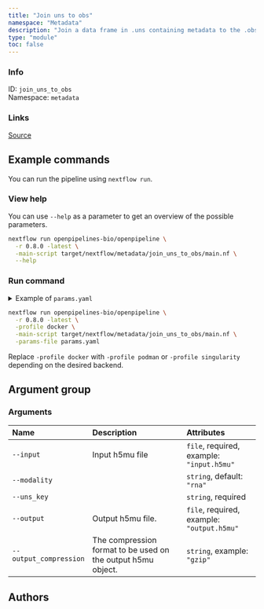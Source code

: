 ```yaml
---
title: "Join uns to obs"
namespace: "Metadata"
description: "Join a data frame in .uns containing metadata to the .obs of a mudata file."
type: "module"
toc: false
---
```


::: {.column-margin}

### Info

ID: `join_uns_to_obs`  
Namespace: `metadata`

### Links
[Source](https://github.com/openpipelines-bio/openpipeline/blob/0.8.0/src/metadata/join_uns_to_obs){.btn-action .btn-sm .btn-info .btn role="button"}

:::



## Example commands

You can run the pipeline using `nextflow run`.

### View help

You can use `--help` as a parameter to get an overview of the possible parameters.

```bash
nextflow run openpipelines-bio/openpipeline \
  -r 0.8.0 -latest \
  -main-script target/nextflow/metadata/join_uns_to_obs/main.nf \
  --help
```

### Run command

<details>
<summary>Example of `params.yaml`</summary>
```yaml
# Arguments
input: # please fill in - example: "input.h5mu"
modality: "rna"
uns_key: # please fill in - example: "foo"
# output: "$id.$key.output.h5mu"
# output_compression: "gzip"

# Nextflow input-output arguments
publish_dir: # please fill in - example: "output/"
# param_list: "my_params.yaml"
```
</details>

```bash
nextflow run openpipelines-bio/openpipeline \
  -r 0.8.0 -latest \
  -profile docker \
  -main-script target/nextflow/metadata/join_uns_to_obs/main.nf \
  -params-file params.yaml
```

:::{.callout-note}
Replace `-profile docker` with `-profile podman` or `-profile singularity` depending on the desired backend.
:::

## Argument group

### Arguments

|Name                   |Description                                                  |Attributes                                 |
|:----------------------|:------------------------------------------------------------|:------------------------------------------|
|`--input`              |Input h5mu file                                              |`file`, required, example: `"input.h5mu"`  |
|`--modality`           |                                                             |`string`, default: `"rna"`                 |
|`--uns_key`            |                                                             |`string`, required                         |
|`--output`             |Output h5mu file.                                            |`file`, required, example: `"output.h5mu"` |
|`--output_compression` |The compression format to be used on the output h5mu object. |`string`, example: `"gzip"`                |

## Authors


